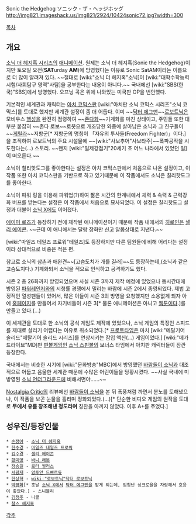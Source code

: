 Sonic the Hedgehog
ソニック・ザ・ヘッジホッグ
http://img821.imageshack.us/img821/2924/10424sonic72.jpg?width=300

{{{#!html
<iframe width="420" height="315" src="http://www.youtube.com/embed/G4jd0UWGPgY?rel=0" frameborder="0" allowfullscreen></iframe>
}}}

[[목차]]
== 개요 ==
[[소닉 더 헤지혹 시리즈]]의 [[애니메이션]].
원제는 소닉 더 헤지혹(Sonic the Hedgehog)이지만 토요일 오전('''SAT'''urday '''AM''')에 방영했다는 이유로 Sonic SatAM이라는 이름으로 더 많이 알려져 있다. ~~절대로 [wiki:"소닉 더 헤지혹"소닉]이 [wiki:"대학수학능력시험/사회탐구 영역"사탐]을 공부한다는 내용이 아니다.~~
국내에선 [wiki:"SBS(한국)"SBS]에서 방영했다. 오프닝 곡은 위에 나와있는 미국판 OP을 번안했다.

기본적인 세계관과 캐릭터는 [[아치 코믹스]]판 [wiki:"아치판 소닉 코믹스 시리즈"소닉 코믹스]를 토대로 했지만 세계관 설정이 좀 더 어둡다. 이미 ~~[[닥터 에그맨]]~~[[로보트닉]]은 모비우스 [[행성]]을 완전히 점령하여 ~~[[존다]]화~~기계화를 마친 상태이고, 주민들 또한 대부분 붙잡혀 ~~존다 로보~~로봇으로 개조당한 와중에 살아남은 소닉과 그 친구들이 ~~[[게릴라]]~~저항군[* 저항군의 명칭이 「자유의 투사들(Freedom Fighter)」이다.]을 조직하여 로보트닉의 주요 시설물에 ~~[wiki:"사보추어"사보타주]~~폭파공작을 시도한다는(…) 스토리. ~~왠지 [wiki:"일제강점기"20세기 초 어느 나라에서 있었던 일]이 떠오른다.~~

소닉이 칠리핫도그를 좋아한다는 설정은 아치 코믹스판에서 처음으로 나온 설정이고, 이 작품 또한 아치 코믹스판을 기반으로 하고 있기때문에 이 작품에서도 소닉은 칠리핫도그를 좋아한다.

소닉이 파워 링을 이용해 파워업(?)하여 짦은 시간의 한계내에서 체력 & 속력 & 근력강화 버프를 받는다는 설정은 이 작품에서 처음으로 묘사되었다. 이 설정은 칠리핫도그 설정과 더불어 [[소닉 X]]에도 이어졌다.

[[에이미 로즈]]가 등장하기 전에 제작된 애니메이션이기 때문에 작품 내에서의 [[히로인]]은 [[샐리 에이콘]]. ~~근데 이 애니에서는 달랑 장화만 신고 알몸상태로 지낸다.~~

[wiki:"마일즈 테일즈 프로워"테일즈]도 등장하지만 다른 팀원들에 비해 어리다는 설정이라 상대적으로 비중은 적은 편.

참고로 소닉의 삼촌과 애완견~~[고슴도치가 개를 길러]~~도 등장하는데,(소닉과 같은 고슴도치다.) 기계화되서 소닉을 적으로 인식하고 공격하기도 했다.

시즌 2 총 26화까지 방영되었으며 사실 시즌 3까지 제작 예정에 있었으나 동시간대에 방영된 [[파워레인저]]와의 시청률 경쟁에서 밀리는 바람에 시즌 2에서 종영되었다. 제법 고정적인 열성팬들이 있어서, 많은 이들이 시즌 3의 방영을 요청했지만 소용없게 되자 아예 [http://sonicsatam.com/ 홈페이지]를 만들어서 자기네들이 시즌 3[* 물론 애니메이션은 아니고 [[웹툰]]이다.]를 만들고 있다.(…)

이 세계관을 토대로 한 소닉의 공식 게임도 제작에 있었으나, 소닉 게임의 특징인 스피드를 제대로 살리기 어렵다는 이유로 취소되었다.[* [[프로토타입]]은 마치 [wiki:"메탈기어 솔리드"메탈기어 솔리드 시리즈]를 연상시키는 잠입 액션(…) 게임이었다.]
[wiki:"메가드라이브"MD]판 [[핀볼]]게임인 [[소닉 스핀볼]]의 보너스 타임에서 아치판 캐릭터들이 잠깐 등장한다.

국내에서는 비슷한 시기에 [wiki:"문화방송"MBC]에서 방영했던 [[바람돌이 소닉]]과 대조적으로 어둡고 음울한 세계관 때문에 수많은 어린이들을 당황시켰다. ~~사실 국내에 미방영된 [[소닉 언더그라운드]]에 비해서면야……~~

[[Nostalgia Critic]]의 리뷰에선 [[바람돌이 소닉]]을 본 뒤 폭풍처럼 까면서 분노를 토해냈으나, 이 작품을 보곤 눈물을 흘리며 정화되었다.(…)[* 단순한 비디오 게임의 원작을 토대로 '''무에서 유를 창조해낸 정도라며''' 칭찬을 아끼지 않았다. 이후 A+를 주었다.]
== 성우진/등장인물 ==
 * [[손정아]] - [[소닉 더 헤지혹]]
 * [[한수경]] - [[마일즈 테일즈 프로워]]
 * [[김수경]] - [[샐리 에이콘]]
 * [[황미영]] - [[바니 래봇]]
 * [[장승길]] - [[로터 월러스]]
 * [[서광재]] - [[앙투안 드빠르듀]]
 * [[한상혁]] - [[wiki:"로보트닉"닥터 로보트닉]]
 * [[박영화]][* 훗날 [[소닉 X]]에서 [[닥터 에그맨]]을 맡게 되는데, 엄청난 싱크로율을 자랑해서 호응이 좋았다.] - 스니블리 
 * [[김정주]] - 니콜
 * [[찰스 헤지혹]]
[[각주]]
